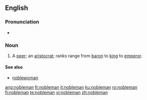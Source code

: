 ==English==

===Pronunciation===
*{{audio|en-us-nobleman.ogg|Audio (US)}}


===Noun===
{{en-noun|noblemen}}

# A [[peer]]; an [[aristocrat]]; ranks range from [[baron]] to [[king]] to [[emperor]].

====See also====
* [[noblewoman]]

[[ang:nobleman]]
[[fr:nobleman]]
[[it:nobleman]]
[[ku:nobleman]]
[[ro:nobleman]]
[[fi:nobleman]]
[[te:nobleman]]
[[vi:nobleman]]
[[zh:nobleman]]